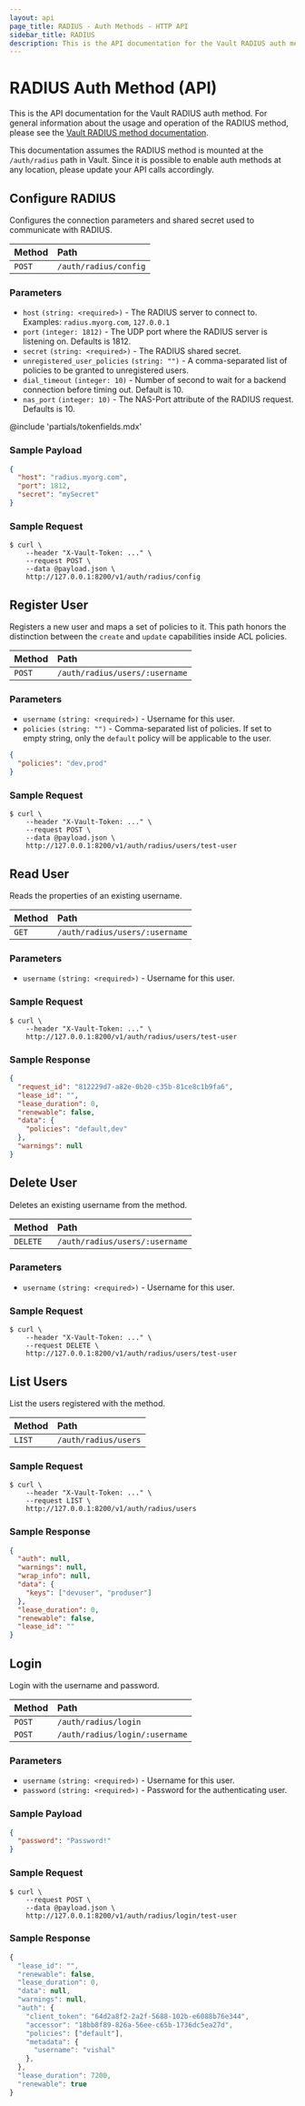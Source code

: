 ```yaml
---
layout: api
page_title: RADIUS - Auth Methods - HTTP API
sidebar_title: RADIUS
description: This is the API documentation for the Vault RADIUS auth method.
---
```


# RADIUS Auth Method (API)

This is the API documentation for the Vault RADIUS auth method. For
general information about the usage and operation of the RADIUS method, please
see the [Vault RADIUS method documentation](/docs/auth/radius.html).

This documentation assumes the RADIUS method is mounted at the `/auth/radius`
path in Vault. Since it is possible to enable auth methods at any location,
please update your API calls accordingly.

## Configure RADIUS

Configures the connection parameters and shared secret used to communicate with
RADIUS.

| Method | Path                  |
| :----- | :-------------------- |
| `POST` | `/auth/radius/config` |

### Parameters

- `host` `(string: <required>)` - The RADIUS server to connect to. Examples:
  `radius.myorg.com`, `127.0.0.1`
- `port` `(integer: 1812)` - The UDP port where the RADIUS server is listening
  on. Defaults is 1812.
- `secret` `(string: <required>)` - The RADIUS shared secret.
- `unregistered_user_policies` `(string: "")` - A comma-separated list of
  policies to be granted to unregistered users.
- `dial_timeout` `(integer: 10)` - Number of second to wait for a backend
  connection before timing out. Default is 10.
- `nas_port` `(integer: 10)` - The NAS-Port attribute of the RADIUS request.
  Defaults is 10.

@include 'partials/tokenfields.mdx'

### Sample Payload

```json
{
  "host": "radius.myorg.com",
  "port": 1812,
  "secret": "mySecret"
}
```

### Sample Request

```
$ curl \
    --header "X-Vault-Token: ..." \
    --request POST \
    --data @payload.json \
    http://127.0.0.1:8200/v1/auth/radius/config
```

## Register User

Registers a new user and maps a set of policies to it. This path honors the
distinction between the `create` and `update` capabilities inside ACL policies.

| Method | Path                           |
| :----- | :----------------------------- |
| `POST` | `/auth/radius/users/:username` |

### Parameters

- `username` `(string: <required>)` - Username for this user.
- `policies` `(string: "")` - Comma-separated list of policies. If set to
  empty string, only the `default` policy will be applicable to the user.

```json
{
  "policies": "dev,prod"
}
```

### Sample Request

```
$ curl \
    --header "X-Vault-Token: ..." \
    --request POST \
    --data @payload.json \
    http://127.0.0.1:8200/v1/auth/radius/users/test-user
```

## Read User

Reads the properties of an existing username.

| Method | Path                           |
| :----- | :----------------------------- |
| `GET`  | `/auth/radius/users/:username` |

### Parameters

- `username` `(string: <required>)` - Username for this user.

### Sample Request

```
$ curl \
    --header "X-Vault-Token: ..." \
    http://127.0.0.1:8200/v1/auth/radius/users/test-user
```

### Sample Response

```json
{
  "request_id": "812229d7-a82e-0b20-c35b-81ce8c1b9fa6",
  "lease_id": "",
  "lease_duration": 0,
  "renewable": false,
  "data": {
    "policies": "default,dev"
  },
  "warnings": null
}
```

## Delete User

Deletes an existing username from the method.

| Method   | Path                           |
| :------- | :----------------------------- |
| `DELETE` | `/auth/radius/users/:username` |

### Parameters

- `username` `(string: <required>)` - Username for this user.

### Sample Request

```
$ curl \
    --header "X-Vault-Token: ..." \
    --request DELETE \
    http://127.0.0.1:8200/v1/auth/radius/users/test-user
```

## List Users

List the users registered with the method.

| Method | Path                 |
| :----- | :------------------- |
| `LIST` | `/auth/radius/users` |

### Sample Request

```
$ curl \
    --header "X-Vault-Token: ..." \
    --request LIST \
    http://127.0.0.1:8200/v1/auth/radius/users
```

### Sample Response

```json
{
  "auth": null,
  "warnings": null,
  "wrap_info": null,
  "data": {
    "keys": ["devuser", "produser"]
  },
  "lease_duration": 0,
  "renewable": false,
  "lease_id": ""
}
```

## Login

Login with the username and password.

| Method | Path                           |
| :----- | :----------------------------- |
| `POST` | `/auth/radius/login`           |
| `POST` | `/auth/radius/login/:username` |

### Parameters

- `username` `(string: <required>)` - Username for this user.
- `password` `(string: <required>)` - Password for the authenticating user.

### Sample Payload

```json
{
  "password": "Password!"
}
```

### Sample Request

```
$ curl \
    --request POST \
    --data @payload.json \
    http://127.0.0.1:8200/v1/auth/radius/login/test-user
```

### Sample Response

```javascript
{
  "lease_id": "",
  "renewable": false,
  "lease_duration": 0,
  "data": null,
  "warnings": null,
  "auth": {
    "client_token": "64d2a8f2-2a2f-5688-102b-e6088b76e344",
    "accessor": "18bb8f89-826a-56ee-c65b-1736dc5ea27d",
    "policies": ["default"],
    "metadata": {
      "username": "vishal"
    },
  },
  "lease_duration": 7200,
  "renewable": true
}
```
